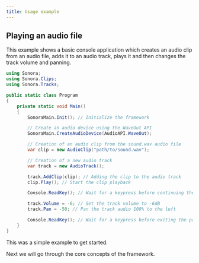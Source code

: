 ```yaml
---
title: Usage example
---
```



## Playing an audio file

This example shows a basic console application which creates an audio clip from an audio file, adds it to an audio track, plays it and then changes the track volume and panning.

```cs
using Sonora;
using Sonora.Clips;
using Sonora.Tracks;

public static class Program
{
    private static void Main()
    {
        SonoraMain.Init(); // Initialize the framework

        // Create an audio device using the WaveOut API
        SonoraMain.CreateAudioDevice(AudioAPI.WaveOut);

        // Creation of an audio clip from the sound.wav audio file
        var clip = new AudioClip("path/to/sound.wav"); 

        // Creation of a new audio track
        var track = new AudioTrack();

        track.AddClip(clip); // Adding the clip to the audio track
        clip.Play(); // Start the clip playback

        Console.ReadKey(); // Wait for a keypress before continuing the program

        track.Volume = -6; // Set the track volume to -6dB
        track.Pan = -50; // Pan the track audio 100% to the left

        Console.ReadKey(); // Wait for a keypress before exiting the program
    }
}
```

This was a simple example to get started.

Next we will go through the core concepts of the framework.

<CardGrid>
  <LinkCard title="Introduction" href="/getting-started/introduction" description="Prev" />
  <LinkCard
    title="Main concepts"
    href="/main-concepts/core-features"
    description="Next"
  />
</CardGrid>
